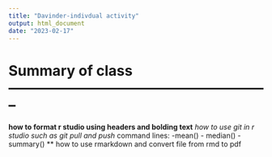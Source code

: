 ```yaml
---
title: "Davinder-indivdual activity"
output: html_document
date: "2023-02-17"
---
```

# Summary of class --------------------------------------------------------

**how to format r studio using headers and bolding text**
*how to use git in r studio such as git pull and push*
command lines:
  -mean()
  - median()
  - summary()
** how to use rmarkdown and convert file from rmd to pdf